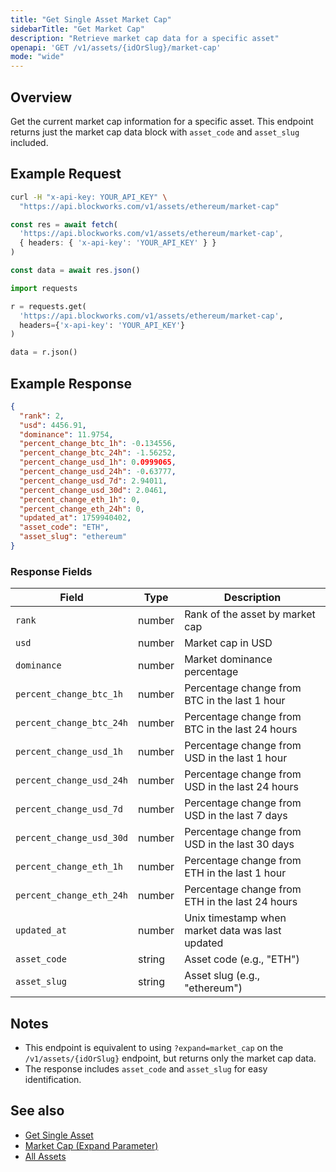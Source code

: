 ```yaml
---
title: "Get Single Asset Market Cap"
sidebarTitle: "Get Market Cap"
description: "Retrieve market cap data for a specific asset"
openapi: 'GET /v1/assets/{idOrSlug}/market-cap'
mode: "wide"
---
```


## Overview

Get the current market cap information for a specific asset. This endpoint returns just the market cap data block with `asset_code` and `asset_slug` included.

## Example Request

<CodeGroup>

```bash cURL
curl -H "x-api-key: YOUR_API_KEY" \
  "https://api.blockworks.com/v1/assets/ethereum/market-cap"
```

```typescript TypeScript
const res = await fetch(
  'https://api.blockworks.com/v1/assets/ethereum/market-cap',
  { headers: { 'x-api-key': 'YOUR_API_KEY' } }
)

const data = await res.json()
```

```python Python
import requests

r = requests.get(
  'https://api.blockworks.com/v1/assets/ethereum/market-cap',
  headers={'x-api-key': 'YOUR_API_KEY'}
)

data = r.json()
```

</CodeGroup>

## Example Response

```json
{
  "rank": 2,
  "usd": 4456.91,
  "dominance": 11.9754,
  "percent_change_btc_1h": -0.134556,
  "percent_change_btc_24h": -1.56252,
  "percent_change_usd_1h": 0.0999065,
  "percent_change_usd_24h": -0.63777,
  "percent_change_usd_7d": 2.94011,
  "percent_change_usd_30d": 2.0461,
  "percent_change_eth_1h": 0,
  "percent_change_eth_24h": 0,
  "updated_at": 1759940402,
  "asset_code": "ETH",
  "asset_slug": "ethereum"
}
```

### Response Fields

| Field | Type | Description |
|---|---|---|
| `rank` | number | Rank of the asset by market cap |
| `usd` | number | Market cap in USD |
| `dominance` | number | Market dominance percentage |
| `percent_change_btc_1h` | number | Percentage change from BTC in the last 1 hour |
| `percent_change_btc_24h` | number | Percentage change from BTC in the last 24 hours |
| `percent_change_usd_1h` | number | Percentage change from USD in the last 1 hour |
| `percent_change_usd_24h` | number | Percentage change from USD in the last 24 hours |
| `percent_change_usd_7d` | number | Percentage change from USD in the last 7 days |
| `percent_change_usd_30d` | number | Percentage change from USD in the last 30 days |
| `percent_change_eth_1h` | number | Percentage change from ETH in the last 1 hour |
| `percent_change_eth_24h` | number | Percentage change from ETH in the last 24 hours |
| `updated_at` | number | Unix timestamp when market data was last updated |
| `asset_code` | string | Asset code (e.g., "ETH") |
| `asset_slug` | string | Asset slug (e.g., "ethereum") |

## Notes

- This endpoint is equivalent to using `?expand=market_cap` on the `/v1/assets/{idOrSlug}` endpoint, but returns only the market cap data.
- The response includes `asset_code` and `asset_slug` for easy identification.

## See also

- [Get Single Asset](/api-reference/assets/get-single)
- [Market Cap (Expand Parameter)](/api-reference/assets/expand/market_cap)
- [All Assets](/api-reference/assets/list)
